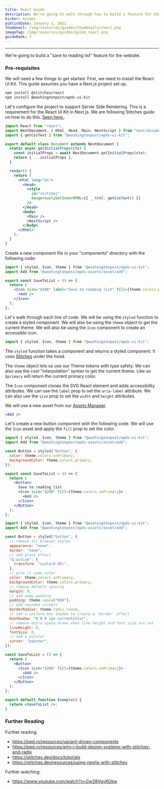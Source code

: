 ```yaml
---
title: React Guide
description: We're going to walk through how to build a feature for the website with our React UI Kit.
kicker: Guides
publishDate: January 1, 2022
thumbnail: /img/resources/guides/thumbnails/react.png
imageTag: /img/resources/guides/guide_react.png
guideRank: 7
---
```


---

We're going to build a "save to reading list" feature for the website.

### Pre-requisites

We will need a few things to get started. First, we need to install the React UI Kit. This guide assumes you have a Next.js project set up.

```bash
npm install @stitches/react
npm install @washingtonpost/wpds-ui-kit
```

Let's configure the project to support Server Side Rendering. This is a requirement for the React UI Kit in Next.js. We are following Stitches guide on how to do this. [Seen here.](https://stitches.dev/docs/server-side-rendering).

```jsx
import React from "react";
import NextDocument, { Html, Head, Main, NextScript } from "next/document";
import { getCssText } from "@washingtonpost/wpds-ui-kit";

export default class Document extends NextDocument {
  static async getInitialProps(ctx) {
    const initialProps = await NextDocument.getInitialProps(ctx);
    return { ...initialProps };
  }

  render() {
    return (
      <Html lang="en">
        <Head>
          <style
            id="stitches"
            dangerouslySetInnerHTML={{ __html: getCssText() }}
          />
        </Head>
        <body>
          <Main />
          <NextScript />
        </body>
      </Html>
    );
  }
}
```

Create a new component file in your "components" directory with the following code:

```jsx
import { styled, Icon, theme } from "@washingtonpost/wpds-ui-kit";
import Add from "@washingtonpost/wpds-assets/asset/add";

export const SaveToList = () => {
  return (
    <Icon size="$200" label="Save to reading list" fill={theme.colors.primary}>
      <Add />
    </Icon>
  );
};
```

Let's walk through each line of code. We will be using the `styled` function to create a styled component. We will also be using the `theme` object to get the current theme. We will also be using the `Icon` component to create an accessible icon.

```jsx
import { styled, Icon, theme } from "@washingtonpost/wpds-ui-kit";
```

The `styled` function takes a component and returns a styled component. It uses [Stitches](https://stitches.dev/docs/introduction) under the hood.

The `theme` object lets us use our Theme tokens with type safety. We can also use the cool "interpolation" syntax to get the current theme. Like so `$primary` will return the current primary color.

The `Icon` component clones the SVG React element and adds accessibility attributes. We can use the `label` prop to set the `aria-label` attribute. We can also use the `size` prop to set the `width` and `height` attributes.

We will use a new asset from our [Assets Manager](/foundations/assets).

```jsx
<Add />
```

Let's create a new button component with the following code. We will use the `Icon` asset and apply the `fill` prop to set the color.

```jsx
import { styled, Icon, theme } from "@washingtonpost/wpds-ui-kit";
import Add from "@washingtonpost/wpds-assets/asset/add";

const Button = styled("button", {
  color: theme.colors.onPrimary,
  backgroundColor: theme.colors.primary,
});

export const SaveToList = () => {
  return (
    <Button>
      Save to reading list
      <Icon size="$200" fill={theme.colors.onPrimary}>
        <Add />
      </Icon>
    </Button>
  );
};
```

```jsx
import { styled, Icon, theme } from "@washingtonpost/wpds-ui-kit";
import Add from "@washingtonpost/wpds-assets/asset/add";

const Button = styled("button", {
  // remove all browser styles
  appearance: "none",
  border: "none",
  // add press effect
  "&:active": {
    transform: "scale(0.95)",
  },
  // give it some color
  color: theme.colors.onPrimary,
  backgroundColor: theme.colors.primary,
  // remove default spacing
  margin: 0,
  // add some padding
  padding: theme.space["050"],
  // add rounded corners
  borderRadius: theme.radii.round,
  // add a uniform box shadow to create a 'border' effect
  boxShadow: "0 0 0 1px currentColor",
  // remove extra space drawn when line height and font size are set
  lineHeight: 0,
  fontSize: 0,
  // add a pointer
  cursor: "pointer",
});

const SaveToList = () => {
  return (
    <Button>
      <Icon size="$200" fill={theme.colors.onPrimary}>
        <Add />
      </Icon>
    </Button>
  );
};

export default function Example() {
  return <SaveToList />;
}
```

### Further Reading

Further reading:

- https://ped.ro/resources/variant-driven-components
- https://ped.ro/resources/why-i-build-design-systems-with-stitches-and-radix
- https://stitches.dev/docs/tutorials
- https://stitches.dev/resources/using-nextjs-with-stitches

Further watching:

- https://www.youtube.com/watch?v=Gw28VgyKGkw
